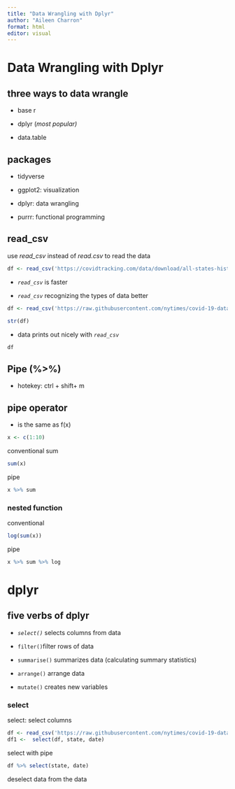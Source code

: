 ```yaml
---
title: "Data Wrangling with Dplyr"
author: "Aileen Charron"
format: html
editor: visual
---
```


# Data Wrangling with Dplyr

## three ways to data wrangle

-   base r

-   dplyr (*most popular)*

-   data.table

## packages

-   tidyverse

-   ggplot2: visualization

-   dplyr: data wrangling

-   purrr: functional programming

## read_csv

use *read_csv* instead of *read.csv* to read the data

```r
df <- read_csv('https://covidtracking.com/data/download/all-states-history.csv')

```

-   *`read_csv`* is faster

-   *`read_csv`* recognizing the types of data better

```r
df <- read_csv('https://raw.githubusercontent.com/nytimes/covid-19-data/master/us-counties.csv')

str(df)
```

-   data prints out nicely with *`read_csv`*

```r
df
```

## Pipe (%\>%)

-   hotekey: ctrl + shift+ m

## pipe operator

-   is the same as f(x)

```r
x <- c(1:10)
```

conventional sum

```r
sum(x)
```

pipe

```r
x %>% sum
```

### nested function

conventional

```r
log(sum(x))
```

pipe

```r
x %>% sum %>% log
```

# dplyr

## five verbs of dplyr

-   *`select()`* selects columns from data

-   `filter()`filter rows of data

-   `summarise()` summarizes data (calculating summary statistics)

-   `arrange()` arrange data

-   `mutate()` creates new variables

### select

select: select columns

```r
df <- read_csv('https://raw.githubusercontent.com/nytimes/covid-19-data/master/us-counties.csv')
df1 <-  select(df, state, date)
```

select with pipe

```r
df %>% select(state, date)
```

deselect data from the data
